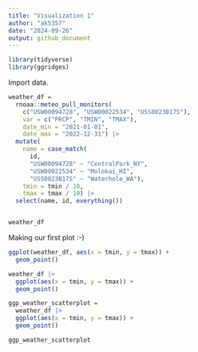 ```yaml
---
title: "Visualization 1"
author: "ak5357"
date: "2024-09-26"
output: github_document
---
```


```r
library(tidyverse)
library(ggridges)
```


Import data.

```r
weather_df = 
  rnoaa::meteo_pull_monitors(
    c("USW00094728", "USW00022534", "USS0023B17S"),
    var = c("PRCP", "TMIN", "TMAX"), 
    date_min = "2021-01-01",
    date_max = "2022-12-31") |>
  mutate(
    name = case_match(
      id, 
      "USW00094728" ~ "CentralPark_NY", 
      "USW00022534" ~ "Molokai_HI",
      "USS0023B17S" ~ "Waterhole_WA"),
    tmin = tmin / 10,
    tmax = tmax / 10) |>
  select(name, id, everything())


weather_df
```

Making our first plot :-)

```r
ggplot(weather_df, aes(x = tmin, y = tmax)) +
  geom_point()
```


```r
weather_df |> 
  ggplot(aes(x = tmin, y = tmax)) +
  geom_point()
```


```r
ggp_weather_scatterplot = 
  weather_df |> 
  ggplot(aes(x = tmin, y = tmax)) +
  geom_point()

ggp_weather_scatterplot
```













